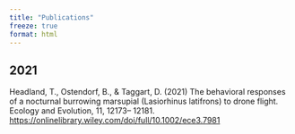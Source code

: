 ```yaml
---
title: "Publications"
freeze: true
format: html
---
```


## 2021

Headland, T., Ostendorf, B., & Taggart, D. (2021) The behavioral responses of a nocturnal burrowing marsupial (Lasiorhinus latifrons) to drone flight. Ecology and Evolution, 11, 12173-- 12181. <https://onlinelibrary.wiley.com/doi/full/10.1002/ece3.7981>
